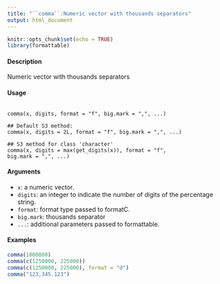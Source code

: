 ```yaml
---
title: "``comma``:Numeric vector with thousands separators"
output: html_document
---
```


```r
knitr::opts_chunk$set(echo = TRUE)
library(formattable)
```

#### Description
Numeric vector with thousands separators

#### Usage

<pre><code>
comma(x, digits, format = "f", big.mark = ",", ...)

## Default S3 method:
comma(x, digits = 2L, format = "f", big.mark = ",", ...)

## S3 method for class 'character'
comma(x, digits = max(get_digits(x)), format = "f",
big.mark = ",", ...)
</code></pre>

#### Arguments

* ``x``: a numeric vector.
* ``digits``: an integer to indicate the number of digits of the percentage string.
* ``format``: format type passed to formatC.
* ``big.mark``: thousands separator
* ``...``: additional parameters passed to formattable.

#### Examples

```r
comma(1000000)
comma(c(1250000, 225000))
comma(c(1250000, 225000), format = "d")
comma("123,345.123")
```
